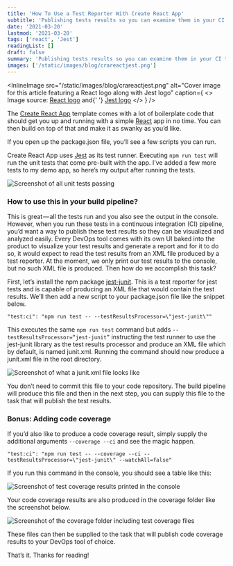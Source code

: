 ```yaml
---
title: 'How To Use a Test Reporter With Create React App'
subtitle: 'Publishing tests results so you can examine them in your CI tool of choice'
date: '2021-03-20'
lastmod: '2021-03-20'
tags: ['react', 'Jest']
readingList: []
draft: false
summary: 'Publishing tests results so you can examine them in your CI tool of choice'
images: ['/static/images/blog/crareactjest.png']
---
```


<InlineImage
  src="/static/images/blog/crareactjest.png"
  alt="Cover image for this article featuring a React logo along with Jest logo"
  caption={
    <>
      Image source: <a href="https://reactjs.org/">React logo</a> and{' '}
      <a href="https://jestjs.io/">Jest logo</a>
    </>
  }
/>

The [Create React App](https://create-react-app.dev/) template comes with a lot of boilerplate code that should get you up and running with a simple [React](https://reactjs.org/) app in no time. You can then build on top of that and make it as swanky as you’d like.

If you open up the package.json file, you’ll see a few scripts you can run.

Create React App uses [Jest](https://jestjs.io/) as its test runner. Executing `npm run test` will run the unit tests that come pre-built with the app. I’ve added a few more tests to my demo app, so here’s my output after running the tests.

![Screenshot of all unit tests passing](/static/posts/1_ZAB8IxqcPFRvV1Ag5XBgIw.png)

### How to use this in your build pipeline?

This is great — all the tests run and you also see the output in the console. However, when you run these tests in a continuous integration (CI) pipeline, you’d want a way to publish these test results so they can be visualized and analyzed easily. Every DevOps tool comes with its own UI baked into the product to visualize your test results and generate a report and for it to do so, it would expect to read the test results from an XML file produced by a test reporter. At the moment, we only print our test results to the console, but no such XML file is produced. Then how do we accomplish this task?

First, let’s install the npm package [jest-junit](https://www.npmjs.com/package/jest-junit). This is a test reporter for jest tests and is capable of producing an XML file that would contain the test results. We’ll then add a new script to your package.json file like the snippet below.

```
"test:ci": "npm run test -- --testResultsProcessor=\"jest-junit\""
```

This executes the same `npm run test` command but adds `--testResultsProcessor=“jest-junit”` instructing the test runner to use the jest-junit library as the test results processor and produce an XML file which by default, is named junit.xml. Running the command should now produce a junit.xml file in the root directory.

![Screenshot of what a junit.xml file looks like](/static/posts/1_bX9dCRj-JN3s-zt-rNU1tw.png)

You don’t need to commit this file to your code repository. The build pipeline will produce this file and then in the next step, you can supply this file to the task that will publish the test results.

### Bonus: Adding code coverage

If you’d also like to produce a code coverage result, simply supply the additional arguments `--coverage --ci` and see the magic happen.

```
"test:ci": "npm run test -- --coverage --ci --testResultsProcessor=\"jest-junit\" --watchAll=false"
```

If you run this command in the console, you should see a table like this:

![Screenshot of test coverage results printed in the console](/static/posts/1_YpqwNgVGaEQc163UqTKh5A.png)

Your code coverage results are also produced in the coverage folder like the screenshot below.

![Screenshot of the coverage folder including test coverage files](/static/posts/1_YguU_eZudlxQc-4KOvNniw.png)

These files can then be supplied to the task that will publish code coverage results to your DevOps tool of choice.

That’s it. Thanks for reading!
